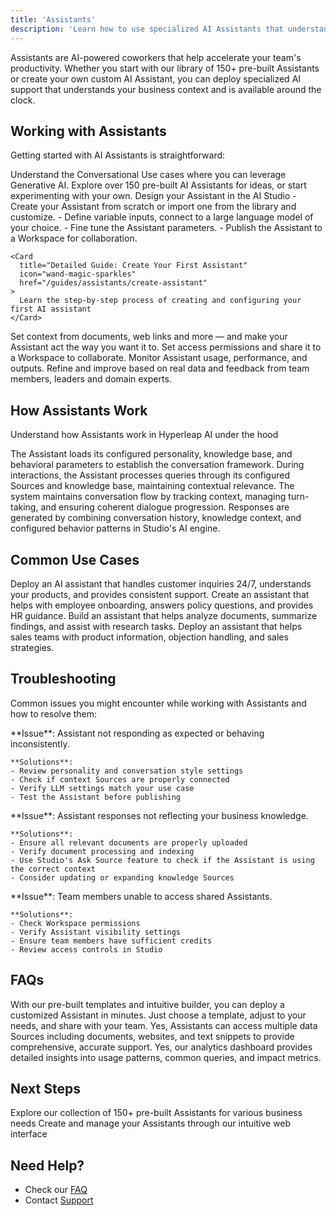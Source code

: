 ```yaml
---
title: 'Assistants'
description: 'Learn how to use specialized AI Assistants that understand your business and support your team 24/7'
---
```


Assistants are AI-powered coworkers that help accelerate your team's productivity. Whether you start with our library of 150+ pre-built Assistants or create your own custom AI Assistant, you can deploy specialized AI support that understands your business context and is available around the clock.


## Working with Assistants

Getting started with AI Assistants is straightforward:

<Steps>
  <Step title="Craft Your CoPilot Use Case">
    Understand the Conversational Use cases where you can leverage Generative AI. Explore over 150 pre-built AI Assistants for ideas, or start experimenting with your own.
  </Step>

  <Step title="Design Your AI Assistant CoPilot">
  Design your Assistant in the AI Studio
  - Create your Assistant from scratch or import one from the library and customize.
  - Define variable inputs, connect to a large language model of your choice.
  - Fine tune the Assistant parameters.
  - Publish the Assistant to a Workspace for collaboration.

    <Card
      title="Detailed Guide: Create Your First Assistant"
      icon="wand-magic-sparkles"
      href="/guides/assistants/create-assistant"
    >
      Learn the step-by-step process of creating and configuring your first AI assistant
    </Card>
  </Step>

  <Step title="Customize With Your Data">
    Set context from documents, web links and more — and make your Assistant act the way you want it to. Set access permissions and share it to a Workspace to collaborate.
  </Step>

  <Step title="Improve Over Time">
    Monitor Assistant usage, performance, and outputs. Refine and improve based on real data and feedback from team members, leaders and domain experts.
  </Step>
</Steps>

## How Assistants Work

Understand how Assistants work in Hyperleap AI under the hood

<CardGroup cols={2}>
  <Card title="Conversation Initialization" icon="play">
    The Assistant loads its configured personality, knowledge base, and behavioral parameters to establish the conversation framework.
  </Card>

  <Card title="Knowledge Integration" icon="brain">
    During interactions, the Assistant processes queries through its configured Sources and knowledge base, maintaining contextual relevance.
  </Card>

  <Card title="Dialogue Management" icon="messages">
    The system maintains conversation flow by tracking context, managing turn-taking, and ensuring coherent dialogue progression.
  </Card>

  <Card title="Adaptive Response" icon="microchip">
    Responses are generated by combining conversation history, knowledge context, and configured behavior patterns in Studio's AI engine.
  </Card>
</CardGroup>

## Common Use Cases

<CardGroup cols={2}>
  <Card title="Customer Support Assistant">
    Deploy an AI assistant that handles customer inquiries 24/7, understands your products, and provides consistent support.
  </Card>
  
  <Card title="HR Assistant">
    Create an assistant that helps with employee onboarding, answers policy questions, and provides HR guidance.
  </Card>
  
  <Card title="Research Assistant">
    Build an assistant that helps analyze documents, summarize findings, and assist with research tasks.
  </Card>
  
  <Card title="Sales Coach">
    Deploy an assistant that helps sales teams with product information, objection handling, and sales strategies.
  </Card>
</CardGroup>

## Troubleshooting
Common issues you might encounter while working with Assistants and how to resolve them:

<AccordionGroup>
  <Accordion title="Assistant Configuration Issues">
    **Issue**: Assistant not responding as expected or behaving inconsistently.
    
    **Solutions**:
    - Review personality and conversation style settings
    - Check if context Sources are properly connected
    - Verify LLM settings match your use case
    - Test the Assistant before publishing
  </Accordion>

  <Accordion title="Context Management">
    **Issue**: Assistant responses not reflecting your business knowledge.
    
    **Solutions**:
    - Ensure all relevant documents are properly uploaded
    - Verify document processing and indexing
    - Use Studio's Ask Source feature to check if the Assistant is using the correct context
    - Consider updating or expanding knowledge Sources
  </Accordion>

  <Accordion title="Team Access and Sharing">
    **Issue**: Team members unable to access shared Assistants.
    
    **Solutions**:
    - Check Workspace permissions
    - Verify Assistant visibility settings
    - Ensure team members have sufficient credits
    - Review access controls in Studio
  </Accordion>
</AccordionGroup>

## FAQs

<AccordionGroup>
  <Accordion title="How quickly can I deploy an Assistant for my team?">
    With our pre-built templates and intuitive builder, you can deploy a customized Assistant in minutes. Just choose a template, adjust to your needs, and share with your team.
  </Accordion>

  <Accordion title="Can I connect multiple knowledge Sources to my Assistant?">
    Yes, Assistants can access multiple data Sources including documents, websites, and text snippets to provide comprehensive, accurate support.
  </Accordion>

  <Accordion title="Can I track how teams are using the Assistants?">
    Yes, our analytics dashboard provides detailed insights into usage patterns, common queries, and impact metrics.
  </Accordion>
</AccordionGroup>

## Next Steps

<CardGroup cols={2}>
  <Card
    title="Assistants Library"
    icon="robot"
    href="https://studio.hyperleapai.com/assistants/explore"
  >
    Explore our collection of 150+ pre-built Assistants for various business needs
  </Card>
  <Card
    title="Hyperleap AI Studio"
    icon="browser"
    href="https://studio.hyperleapai.com"
  >
    Create and manage your Assistants through our intuitive web interface
  </Card>
</CardGroup>

## Need Help?

- Check our [FAQ](/guides/faq)
- Contact [Support](mailto:support@hyperleap.ai)

